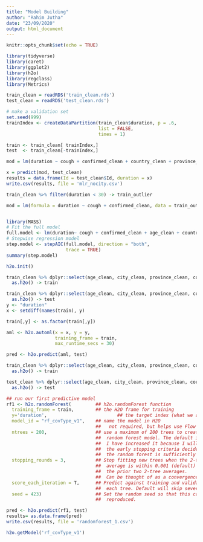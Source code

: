 ---
title: "Model Building"
author: "Rahim Jutha"
date: "23/09/2020"
output: html_document
---

```{r setup, include=FALSE}
knitr::opts_chunk$set(echo = TRUE)
```

```{r}
library(tidyverse)
library(caret)
library(ggplot2)
library(h2o)
library(regclass)
library(Metrics)
```

```{r}
train_clean = readRDS('train_clean.rds')
test_clean = readRDS('test_clean.rds')
```

```{r}
# make a validation set
set.seed(999)
trainIndex <- createDataPartition(train_clean$duration, p = .6, 
                                  list = FALSE, 
                                  times = 1)

train <- train_clean[ trainIndex,]
test  <- train_clean[-trainIndex,]


```

```{r}
mod = lm(duration ~ cough + confirmed_clean + country_clean + province_clean, data = train_clean)

x = predict(mod, test_clean)
results = data.frame(Id = test_clean$Id, duration = x)
write.csv(results, file = 'mlr_nocity.csv')
```

```{r}
train_clean %>% filter(duration < 30) -> train_outlier

mod = lm(formula = duration ~ cough + confirmed_clean, data = train_outlier)


library(MASS)
# Fit the full model 
full.model <- lm(duration~ cough + confirmed_clean + age_clean + country_clean + province_clean + V1_clean + city_clean  + fever + sex_clean, data = train_outlier)
# Stepwise regression model
step.model <- stepAIC(full.model, direction = "both", 
                      trace = TRUE)
summary(step.model)
```

```{r}
h2o.init()

train_clean %>% dplyr::select(age_clean, city_clean, province_clean, country_clean, V1_clean, confirmed_clean, cough, fever, duration) %>%
  as.h2o() -> train

train_clean %>% dplyr::select(age_clean, city_clean, province_clean, country_clean, V1_clean, confirmed_clean, cough, fever) %>%
  as.h2o() -> test
y <- "duration"
x <- setdiff(names(train), y)

train[,y] <- as.factor(train[,y])

aml <- h2o.automl(x = x, y = y,
                  training_frame = train,
                  max_runtime_secs = 30)

pred <- h2o.predict(aml, test) 

```

```{r}
train_clean %>% dplyr::select(age_clean, city_clean, province_clean, country_clean, V1_clean, confirmed_clean, cough, fever, duration) %>%
  as.h2o() -> train

test_clean %>% dplyr::select(age_clean, city_clean, province_clean, country_clean, V1_clean, confirmed_clean, cough, fever) %>%
  as.h2o() -> test

## run our first predictive model
rf1 <- h2o.randomForest(         ## h2o.randomForest function
  training_frame = train,        ## the H2O frame for training
  y='duration',                          ## the target index (what we are predicting)
  model_id = "rf_covType_v1",    ## name the model in H2O
                                 ##   not required, but helps use Flow
  ntrees = 200,                  ## use a maximum of 200 trees to create the
                                 ##  random forest model. The default is 50.
                                 ##  I have increased it because I will let 
                                 ##  the early stopping criteria decide when
                                 ##  the random forest is sufficiently accurate
  stopping_rounds = 3,           ## Stop fitting new trees when the 2-tree
                                 ##  average is within 0.001 (default) of 
                                 ##  the prior two 2-tree averages.
                                 ##  Can be thought of as a convergence setting
  score_each_iteration = T,      ## Predict against training and validation for
                                 ##  each tree. Default will skip several.
  seed = 423)                    ## Set the random seed so that this can be
                                 ##  reproduced.

pred <- h2o.predict(rf1, test) 
results= as.data.frame(pred)
write.csv(results, file = 'randomforest_1.csv')

h2o.getModel('rf_covType_v1')
```

















